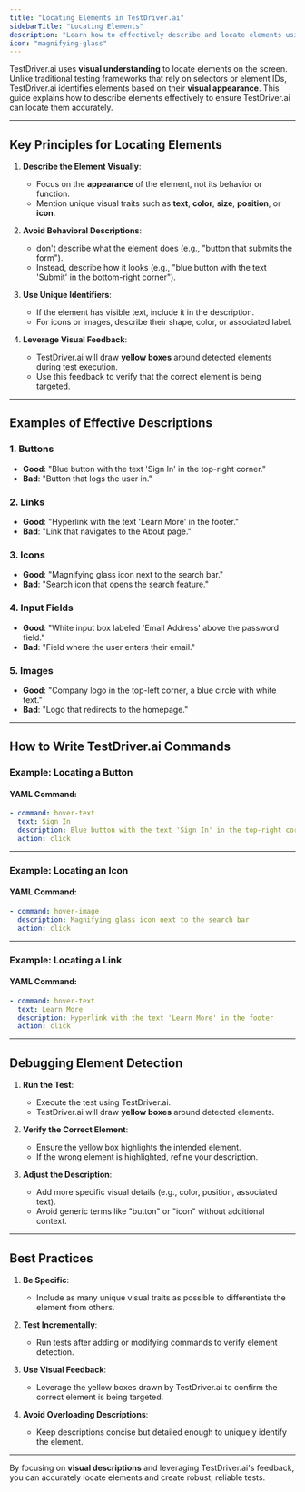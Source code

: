 ```yaml
---
title: "Locating Elements in TestDriver.ai"
sidebarTitle: "Locating Elements"
description: "Learn how to effectively describe and locate elements using TestDriver.ai's visual understanding capabilities."
icon: "magnifying-glass"
---
```


TestDriver.ai uses **visual understanding** to locate elements on the screen. Unlike traditional testing frameworks that rely on selectors or element IDs, TestDriver.ai identifies elements based on their **visual appearance**. This guide explains how to describe elements effectively to ensure TestDriver.ai can locate them accurately.

---

## Key Principles for Locating Elements

1. **Describe the Element Visually**:
   - Focus on the **appearance** of the element, not its behavior or function.
   - Mention unique visual traits such as **text**, **color**, **size**, **position**, or **icon**.

2. **Avoid Behavioral Descriptions**:
   - don't describe what the element does (e.g., "button that submits the form").
   - Instead, describe how it looks (e.g., "blue button with the text 'Submit' in the bottom-right corner").

3. **Use Unique Identifiers**:
   - If the element has visible text, include it in the description.
   - For icons or images, describe their shape, color, or associated label.

4. **Leverage Visual Feedback**:
   - TestDriver.ai will draw **yellow boxes** around detected elements during test execution.
   - Use this feedback to verify that the correct element is being targeted.

---

## Examples of Effective Descriptions

### 1. Buttons
- **Good**: "Blue button with the text 'Sign In' in the top-right corner."
- **Bad**: "Button that logs the user in."

### 2. Links
- **Good**: "Hyperlink with the text 'Learn More' in the footer."
- **Bad**: "Link that navigates to the About page."

### 3. Icons
- **Good**: "Magnifying glass icon next to the search bar."
- **Bad**: "Search icon that opens the search feature."

### 4. Input Fields
- **Good**: "White input box labeled 'Email Address' above the password field."
- **Bad**: "Field where the user enters their email."

### 5. Images
- **Good**: "Company logo in the top-left corner, a blue circle with white text."
- **Bad**: "Logo that redirects to the homepage."

---

## How to Write TestDriver.ai Commands

### Example: Locating a Button

#### YAML Command:

```yaml
- command: hover-text
  text: Sign In
  description: Blue button with the text 'Sign In' in the top-right corner
  action: click


```


---

### Example: Locating an Icon

#### YAML Command:

```yaml
- command: hover-image
  description: Magnifying glass icon next to the search bar
  action: click


```


---

### Example: Locating a Link

#### YAML Command:

```yaml
- command: hover-text
  text: Learn More
  description: Hyperlink with the text 'Learn More' in the footer
  action: click


```


---

## Debugging Element Detection

1. **Run the Test**:
   - Execute the test using TestDriver.ai.
   - TestDriver.ai will draw **yellow boxes** around detected elements.

2. **Verify the Correct Element**:
   - Ensure the yellow box highlights the intended element.
   - If the wrong element is highlighted, refine your description.

3. **Adjust the Description**:
   - Add more specific visual details (e.g., color, position, associated text).
   - Avoid generic terms like "button" or "icon" without additional context.

---

## Best Practices

1. **Be Specific**:
   - Include as many unique visual traits as possible to differentiate the element from others.

2. **Test Incrementally**:
   - Run tests after adding or modifying commands to verify element detection.

3. **Use Visual Feedback**:
   - Leverage the yellow boxes drawn by TestDriver.ai to confirm the correct element is being targeted.

4. **Avoid Overloading Descriptions**:
   - Keep descriptions concise but detailed enough to uniquely identify the element.

---

By focusing on **visual descriptions** and leveraging TestDriver.ai's feedback, you can accurately locate elements and create robust, reliable tests.
